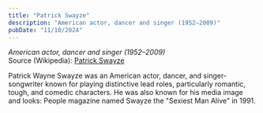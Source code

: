 ```yaml
---
title: "Patrick Swayze"
description: "American actor, dancer and singer (1952–2009)"
pubDate: "11/10/2024"
---
```


*American actor, dancer and singer (1952–2009)*  
Source (Wikipedia): [Patrick Swayze][1]

Patrick Wayne Swayze was an American actor, dancer, and singer-songwriter known for playing distinctive lead roles, particularly romantic, tough, and comedic characters. He was also known for his media image and looks: People magazine named Swayze the "Sexiest Man Alive" in 1991.

[1]: https://en.wikipedia.org/wiki/Patrick_Swayze
